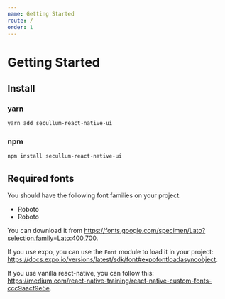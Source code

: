 ```yaml
---
name: Getting Started
route: /
order: 1
---
```


# Getting Started

## Install

### yarn

```bash
yarn add secullum-react-native-ui
```

### npm

```bash
npm install secullum-react-native-ui
```

## Required fonts

You should have the following font families on your project:

- Roboto
- Roboto

You can download it from https://fonts.google.com/specimen/Lato?selection.family=Lato:400,700.

If you use expo, you can use the `Font` module to load it in your project: https://docs.expo.io/versions/latest/sdk/font#expofontloadasyncobject.

If you use vanilla react-native, you can follow this: https://medium.com/react-native-training/react-native-custom-fonts-ccc9aacf9e5e.
